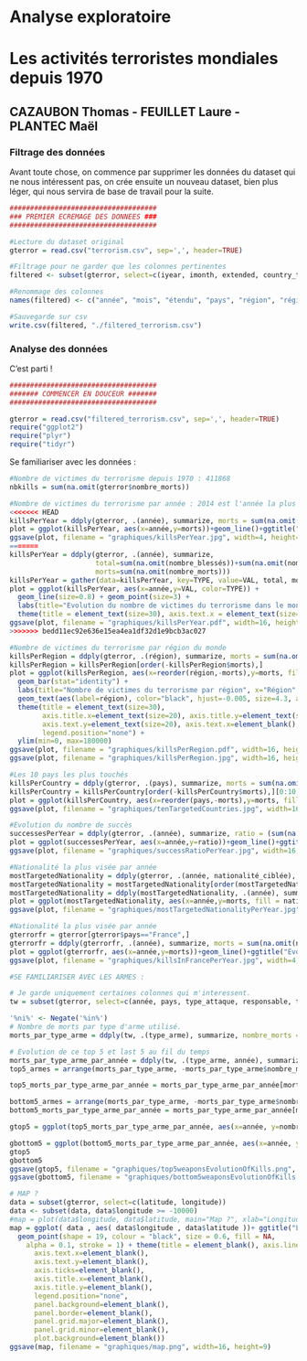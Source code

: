 # Analyse exploratoire
# Les activités terroristes mondiales depuis 1970
## CAZAUBON Thomas - FEUILLET Laure - PLANTEC Maël

### Filtrage des données

Avant toute chose, on commence par supprimer les données du dataset qui ne nous intéressent pas, on crée ensuite un nouveau dataset, bien plus léger, qui nous servira de base de travail pour la suite.

```r
####################################
### PREMIER ECREMAGE DES DONNEES ###
####################################

#Lecture du dataset original
gterror = read.csv("terrorism.csv", sep=',', header=TRUE)

#Filtrage pour ne garder que les colonnes pertinentes
filtered <- subset(gterror, select=c(iyear, imonth, extended, country_txt, region_txt, provstate, city, latitude, longitude, multiple, success, suicide, attacktype1_txt, targtype1_txt, natlty1_txt, gname, nperps, claimed, weaptype1_txt, nkill, nkillter, nwound, nwoundte))

#Renommage des colonnes 
names(filtered) <- c("année", "mois", "étendu", "pays", "région", "région_locale", "ville", "latitude", "longitude", "multiple", "succès", "suicide", "type_attaque", "cible", "nationalité_ciblée", "responsable", "nombre_terroristes", "revendiqué", "type_arme", "nombre_morts", "nombre_terroristes_morts", "nombre_blessés", "nombre_terroristes_blessés")

#Sauvegarde sur csv
write.csv(filtered, "./filtered_terrorism.csv")
```
### Analyse des données
C'est parti !
```r
####################################
####### COMMENCER EN DOUCEUR #######
####################################

gterror = read.csv("filtered_terrorism.csv", sep=',', header=TRUE)
require("ggplot2")
require("plyr")
require("tidyr")
```
Se familiariser avec les données :
```r
#Nombre de victimes du terrorisme depuis 1970 : 411868
nbkills = sum(na.omit(gterror$nombre_morts))
```

```r
#Nombre de victimes du terrorisme par année : 2014 est l'année la plus meurtrière avec quasiment 45000 victimes !
<<<<<<< HEAD
killsPerYear = ddply(gterror, .(année), summarize, morts = sum(na.omit(nombre_morts)))
plot = ggplot(killsPerYear, aes(x=année,y=morts))+geom_line()+ggtitle("Evolution du nombre de victimes du terrorisme dans le monde.")+xlab("Année")+ylab("Nombre de morts")+theme(axis.text.x = element_text(angle=45))
ggsave(plot, filename = "graphiques/killsPerYear.jpg", width=4, height=3)
=======
killsPerYear = ddply(gterror, .(année), summarize,
                     total=sum(na.omit(nombre_blessés))+sum(na.omit(nombre_morts)),
                     morts=sum(na.omit(nombre_morts)))
killsPerYear = gather(data=killsPerYear, key=TYPE, value=VAL, total, morts)
plot = ggplot(killsPerYear, aes(x=année,y=VAL, color=TYPE)) + 
  geom_line(size=0.8) + geom_point(size=3) + 
  labs(title="Evolution du nombre de victimes du terrorisme dans le monde", x ="Année", y="Nombre de victimes") + 
  theme(title = element_text(size=30), axis.text.x = element_text(size=20), axis.text.y = element_text(size=20), legend.title = element_blank(), legend.text = element_text(size=20))
ggsave(plot, filename = "graphiques/killsPerYear.pdf", width=16, height=9)
>>>>>>> bedd11ec92e636e15ea4ea1df32d1e9bcb3ac027
```

```r
#Nombre de victimes du terrorisme par région du monde
killsPerRegion = ddply(gterror, .(région), summarize, morts = sum(na.omit(nombre_morts)))
killsPerRegion = killsPerRegion[order(-killsPerRegion$morts),]
plot = ggplot(killsPerRegion, aes(x=reorder(région,-morts),y=morts, fill=région)) +
  geom_bar(stat="identity") +
  labs(title="Nombre de victimes du terrorisme par région", x="Région", y="Nombre de morts") + 
  geom_text(aes(label=région), color="black", hjust=-0.005, size=4.3, angle=90) +
  theme(title = element_text(size=30), 
        axis.title.x=element_text(size=20), axis.title.y=element_text(size=20), 
        axis.text.y=element_text(size=20), axis.text.x=element_blank(), 
        legend.position="none") +
  ylim(min=0, max=180000)
ggsave(plot, filename = "graphiques/killsPerRegion.pdf", width=16, height=9)
ggsave(plot, filename = "graphiques/killsPerRegion.jpg", width=16, height=9)
```

```r
#Les 10 pays les plus touchés
killsPerCountry = ddply(gterror, .(pays), summarize, morts = sum(na.omit(nombre_morts)))
killsPerCountry = killsPerCountry[order(-killsPerCountry$morts),][0:10,]
plot = ggplot(killsPerCountry, aes(x=reorder(pays,-morts),y=morts, fill=pays))+geom_bar(stat="identity")+ggtitle("Les dix pays les plus touchés.")+xlab("Pays")+ylab("Nombre de morts")+ylim(min = 0, max = 90000)+theme(axis.text.x = element_blank())+geom_text(aes(label=pays), vjust=0, hjust=-0.1, color="black", size=10, angle=90)+theme(legend.position="none")+theme(axis.text.x = element_blank(),axis.text.y = element_text(size=20), title = element_text(size=20))
ggsave(plot, filename = "graphiques/tenTargetedCountries.jpg", width=16, height=9)
```

```r
#Evolution du nombre de succès
successesPerYear = ddply(gterror, .(année), summarize, ratio = (sum(na.omit(succès))/length(année)))
plot = ggplot(successesPerYear, aes(x=année,y=ratio))+geom_line()+ggtitle("Evolution du taux de réussite des attentats.")+xlab("Année")+ylab("Taux de réussite")+theme(axis.text.x = element_text(size=20),axis.text.y = element_text(size=20), title = element_text(size=20))+geom_point()
ggsave(plot, filename = "graphiques/successRatioPerYear.jpg", width=16, height=9)
```

```r
#Nationalité la plus visée par année
mostTargetedNationality = ddply(gterror, .(année, nationalité_ciblée), summarize, morts = sum(na.omit(nombre_morts)))
mostTargetedNationality = mostTargetedNationality[order(mostTargetedNationality$année, -mostTargetedNationality$morts),]
mostTargetedNationality = ddply(mostTargetedNationality, .(année), summarize, nationalite = nationalité_ciblée[1], morts = morts[1])
plot = ggplot(mostTargetedNationality, aes(x=année,y=morts, fill = nationalite))+geom_bar(stat="identity")+ggtitle("La nationalité la plus visée par le terrorisme selon l'année")+xlab("Année")+ylab("Nombre de morts")+theme(axis.text.x = element_text(size=20),axis.text.y = element_text(size=20), title = element_text(size=20))+geom_text(aes(label=nationalite), vjust=0.4, hjust=-0.1, color="black", size=6, angle=90)+theme(legend.position="none")
ggsave(plot, filename = "graphiques/mostTargetedNationalityPerYear.jpg", width=16, height=9)
```

```r
#Nationalité la plus visée par année
gterrorfr = gterror[gterror$pays=="France",]
gterrorfr = ddply(gterrorfr, .(année), summarize, morts = sum(na.omit(nombre_morts)))
plot = ggplot(gterrorfr, aes(x=année,y=morts))+geom_line()+ggtitle("Evolution du nombre de victimes en France.")+xlab("Année")+ylab("Nombre de morts")+theme(axis.text.x = element_text(size=10))
ggsave(plot, filename = "graphiques/killsInFrancePerYear.jpg", width=4, height=3)
```

```r
#SE FAMILIARISER AVEC LES ARMES :

# Je garde uniquement certaines colonnes qui m'interessent.
tw = subset(gterror, select=c(année, pays, type_attaque, responsable, type_arme, nombre_morts, nombre_blessés))

'%ni%' <- Negate('%in%')
# Nombre de morts par type d'arme utilisé.
morts_par_type_arme = ddply(tw, .(type_arme), summarize, nombre_morts = sum(na.omit(nombre_morts)))

# Evolution de ce top 5 et last 5 au fil du temps
morts_par_type_arme_par_année = ddply(tw, .(type_arme, année), summarize, nombre_morts = sum(na.omit(nombre_morts)))
top5_armes = arrange(morts_par_type_arme, -morts_par_type_arme$nombre_morts)[1:5,]

top5_morts_par_type_arme_par_année = morts_par_type_arme_par_année[morts_par_type_arme_par_année$type_arme %in% top5_armes$type_arme, ]

bottom5_armes = arrange(morts_par_type_arme, -morts_par_type_arme$nombre_morts)[7:12,]
bottom5_morts_par_type_arme_par_année = morts_par_type_arme_par_année[morts_par_type_arme_par_année$type_arme %in% bottom5_armes$type_arme, ]
```
```r
gtop5 = ggplot(top5_morts_par_type_arme_par_année, aes(x=année, y=nombre_morts, color=type_arme)) + geom_line(aes(group=type_arme, linetype=type_arme), size= 1) + ggtitle("Top 5 des armes : Evolution des morts par année.") + xlab("Année") + ylab("Nombre de morts") + labs(color = "Arme", size = 30) + theme(title = element_text(size=30), axis.text.x = element_text(angle=45), legend.text = element_text(size=15))+ scale_colour_discrete("") + scale_linetype_manual("", values=c(1,2,3,4,5,6)) + scale_shape_manual("", values=c(17,18, 19,20,21,22))

gbottom5 = ggplot(bottom5_morts_par_type_arme_par_année, aes(x=année, y=nombre_morts, color=type_arme)) + geom_line(aes(group=type_arme, linetype=type_arme), size= 1) + ggtitle("Bottom 5 des armes : Evolution des morts par année.") + xlab("Année") + ylab("Nombre de morts") + labs(color = "Arme", size = 30) + theme(title = element_text(size=30),axis.text.x = element_text(angle=45), legend.text = element_text(size=15))+ scale_colour_discrete("") + scale_linetype_manual("", values=c(1,2,3,4,5,6)) + scale_shape_manual("", values=c(17,18, 19,20,21,22))
gtop5
gbottom5
ggsave(gtop5, filename = "graphiques/top5weaponsEvolutionOfKills.png", width=16, height=9)
ggsave(gbottom5, filename = "graphiques/bottom5weaponsEvolutionOfKills.png", width=16, height=9)
```
```r
# MAP ?
data = subset(gterror, select=c(latitude, longitude))
data <- subset(data, data$longitude >= -10000)
#map = plot(data$longitude, data$latitude, main="Map ?", xlab="Longitude", ylab="Latitude", pch=20)
map = ggplot( data , aes( data$longitude , data$latitude ))+ ggtitle("Le terrorisme dans le monde - 1970 à aujourd'hui.") + xlab("") + ylab("") +
  geom_point(shape = 19, colour = "black", size = 0.6, fill = NA,
    alpha = 0.1, stroke = 1) + theme(title = element_blank(), axis.line=element_blank(),
      axis.text.x=element_blank(),
      axis.text.y=element_blank(),
      axis.ticks=element_blank(),
      axis.title.x=element_blank(),
      axis.title.y=element_blank(),
      legend.position="none",
      panel.background=element_blank(),
      panel.border=element_blank(),
      panel.grid.major=element_blank(),
      panel.grid.minor=element_blank(),
      plot.background=element_blank())
ggsave(map, filename = "graphiques/map.png", width=16, height=9)
```

